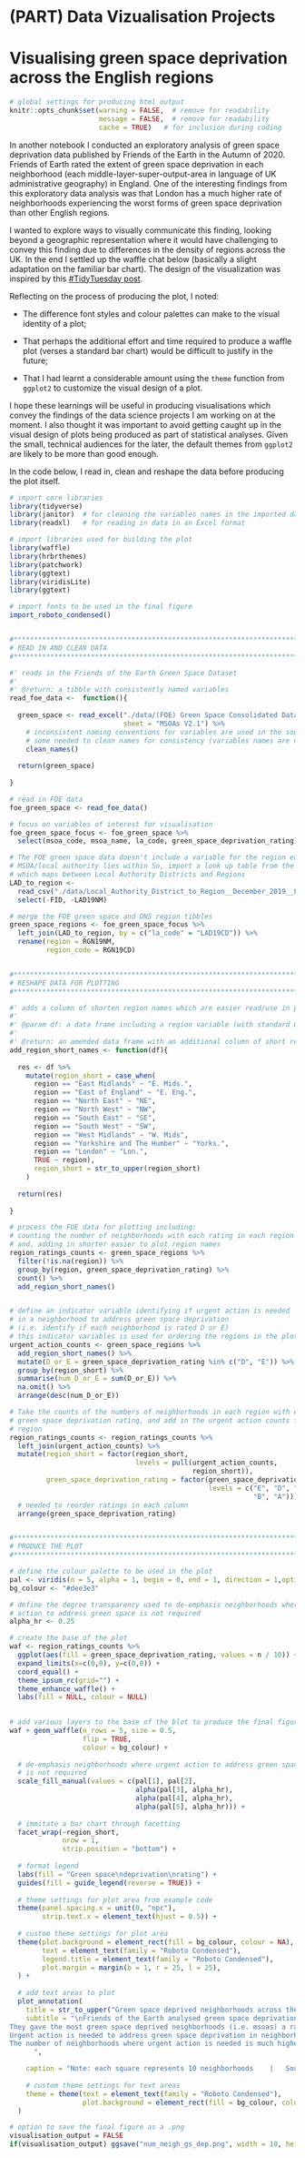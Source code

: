 # (PART) Data Vizualisation Projects {-} 
# Visualising green space deprivation across the English regions

```r
# global settings for producing html output
knitr::opts_chunk$set(warning = FALSE,  # remove for readability
                      message = FALSE,  # remove for readability
                      cache = TRUE)   # for inclusion during coding
```

In another notebook I conducted an exploratory analysis of green space deprivation data published by Friends of the Earth in the Autumn of 2020. Friends of Earth rated the extent of green space deprivation in each neighborhood (each middle-layer-super-output-area in language of UK administrative geography) in England. One of the interesting findings from this exploratory data analysis was that London has a much higher rate of neighborhoods experiencing the worst forms of green space deprivation than other English regions.

I wanted to explore ways to visually communicate this finding, looking beyond a geographic representation where it would have challenging to convey this finding due to differences in the density of regions across the UK. In the end I settled up the waffle chat below (basically a slight adaptation on the familiar bar chart). The design of the visualization was inspired by this [\#TidyTuesday post](https://github.com/cxinya/tidy-tuesday/blob/main/2021_week-11_bechdel/2021_week-11_bechdel.R).

Reflecting on the process of producing the plot, I noted:

-   The difference font styles and colour palettes can make to the visual identity of a plot;

-   That perhaps the additional effort and time required to produce a waffle plot (verses a standard bar chart) would be difficult to justify in the future;

-   That I had learnt a considerable amount using the `theme` function from `ggplot2` to customize the visual design of a plot.

I hope these learnings will be useful in producing visualisations which convey the findings of the data science projects I am working on at the moment. I also thought it was important to avoid getting caught up in the visual design of plots being produced as part of statistical analyses. Given the small, technical audiences for the later, the default themes from `ggplot2` are likely to be more than good enough.

In the code below, I read in, clean and reshape the data before producing the plot itself.

```r

# import core libraries
library(tidyverse)
library(janitor)  # for cleaning the variables names in the imported data
library(readxl)   # for reading in data in an Excel format

# import libraries used for building the plot
library(waffle)
library(hrbrthemes)
library(patchwork)
library(ggtext)
library(viridisLite)
library(ggtext)

# import fonts to be used in the final figure
import_roboto_condensed()


#******************************************************************************
# READ IN AND CLEAN DATA
#******************************************************************************

#' reads in the Friends of the Earth Green Space Dataset
#'
#' @return: a tibble with consistently named variables
read_foe_data <-  function(){
  
  green_space <- read_excel("./data/(FOE) Green Space Consolidated Data - England - Version 2.1.xlsx",
                            sheet = "MSOAs V2.1") %>%
    # inconsistent naming conventions for variables are used in the source data
    # some needed to clean names for consistency (variables names are now )
    clean_names()
  
  return(green_space)
  
}

# read in FOE data
foe_green_space <- read_foe_data()

# focus on variables of interest for visualisation
foe_green_space_focus <- foe_green_space %>% 
  select(msoa_code, msoa_name, la_code, green_space_deprivation_rating)

# The FOE green space data doesn't include a variable for the region each 
# MSOA/local authority lies within So, import a look up table from the ONS,
# which maps between Local Authority Districts and Regions
LAD_to_region <- 
  read_csv("./data/Local_Authority_District_to_Region__December_2019__Lookup_in_England.csv") %>% 
  select(-FID, -LAD19NM)

# merge the FOE green space and ONS region tibbles
green_space_regions <- foe_green_space_focus %>% 
  left_join(LAD_to_region, by = c("la_code" = "LAD19CD")) %>% 
  rename(region = RGN19NM,
         region_code = RGN19CD)


#******************************************************************************
# RESHAPE DATA FOR PLOTTING
#******************************************************************************

#' adds a column of shorten region names which are easier read/use in plots
#'
#' @param df: a data frame including a region variable (with standard ONS region names)
#'
#' @return: an amended data frame with an additional column of short region names 
add_region_short_names <- function(df){
  
  res <- df %>% 
    mutate(region_short = case_when(
      region == "East Midlands" ~ "E. Mids.",
      region == "East of England" ~ "E. Eng.",
      region == "North East" ~ "NE",
      region == "North West" ~ "NW",
      region == "South East" ~ "SE",
      region == "South West" ~ "SW",
      region == "West Midlands" ~ "W. Mids",
      region == "Yorkshire and The Humber" ~ "Yorks.",
      region == "London" ~ "Lon.",
      TRUE ~ region),
      region_short = str_to_upper(region_short)
    )
  
  return(res)
  
}

# process the FOE data for plotting including:
# counting the number of neighborhoods with each rating in each region
# and, adding in shorter easier to plot region names
region_ratings_counts <- green_space_regions %>% 
  filter(!is.na(region)) %>% 
  group_by(region, green_space_deprivation_rating) %>% 
  count() %>% 
  add_region_short_names()


# define an indicator variable identifying if urgent action is needed 
# in a neighborhood to address green space deprivation 
# (i.e. identify if each neighborhood is rated D or E)
# this indicator variables is used for ordering the regions in the plot
urgent_action_counts <- green_space_regions %>% 
  add_region_short_names() %>% 
  mutate(D_or_E = green_space_deprivation_rating %in% c("D", "E")) %>% 
  group_by(region_short) %>% 
  summarise(num_D_or_E = sum(D_or_E)) %>% 
  na.omit() %>% 
  arrange(desc(num_D_or_E))

# Take the counts of the numbers of neighborhoods in each region with each 
# green space deprivation rating, and add in the urgent action counts for each
# region
region_ratings_counts <- region_ratings_counts %>% 
  left_join(urgent_action_counts) %>% 
  mutate(region_short = factor(region_short, 
                               levels = pull(urgent_action_counts, 
                                             region_short)),
         green_space_deprivation_rating = factor(green_space_deprivation_rating,
                                                 levels = c("E", "D", "C", 
                                                            "B", "A"))) %>%
  # needed to reorder ratings in each column
  arrange(green_space_deprivation_rating)


#******************************************************************************
# PRODUCE THE PLOT
#******************************************************************************

# define the colour palette to be used in the plot
pal <- viridis(n = 5, alpha = 1, begin = 0, end = 1, direction = 1,option ="A")
bg_colour <- "#dee3e3"

# define the degree transparency used to de-emphasis neighborhoods where urgent
# action to address green space is not required
alpha_hr <- 0.25

# create the base of the plot
waf <- region_ratings_counts %>% 
  ggplot(aes(fill = green_space_deprivation_rating, values = n / 10)) +
  expand_limits(x=c(0,0), y=c(0,0)) +
  coord_equal() +
  theme_ipsum_rc(grid="") +
  theme_enhance_waffle() +
  labs(fill = NULL, colour = NULL)

  
# add various layers to the base of the blot to produce the final figure  
waf + geom_waffle(n_rows = 5, size = 0.5,
                  flip = TRUE,
                  colour = bg_colour) +
  
  # de-emphasis neighborhoods where urgent action to address green space 
  # is not required
  scale_fill_manual(values = c(pal[1], pal[2], 
                               alpha(pal[3], alpha_hr), 
                               alpha(pal[4], alpha_hr), 
                               alpha(pal[5], alpha_hr))) +
  
  # immitate a bar chart through facetting
  facet_wrap(~region_short, 
             nrow = 1,
             strip.position = "bottom") +
  
  # format legend
  labs(fill = "Green space\ndeprivation\nrating") +
  guides(fill = guide_legend(reverse = TRUE)) +
  
  # theme settings for plot area from example code
  theme(panel.spacing.x = unit(0, "npc"),
        strip.text.x = element_text(hjust = 0.5)) +
  
  # custom theme settings for plot area
  theme(plot.background = element_rect(fill = bg_colour, colour = NA),
        text = element_text(family = "Roboto Condensed"),
        legend.title = element_text(family = "Roboto Condensed"),
        plot.margin = margin(b = 1, r = 25, l = 25),
  ) +
  
  # add text areas to plot
  plot_annotation(
    title = str_to_upper("Green space deprived neighborhoods across the English regions"),
    subtitle = "\nFriends of the Earth analysed green space deprivation across England. 
They gave the most green space deprived neighborhoods (i.e. msoas) a rating of E, and the least a rating of A.
Urgent action is needed to address green space deprivation in neighborhoods rated D and E.
The number of neighborhoods where urgent action is needed is much higher in London than in other regions of England.
      ",

    caption = "Note: each square represents 10 neighborhoods    |   Source: Friends of the Earth - England's Green Space Gap",
    
    # custom theme settings for text areas
    theme = theme(text = element_text(family = "Roboto Condensed"),
                  plot.background = element_rect(fill = bg_colour, colour = NA))
  )

# option to save the final figure as a .png
visualisation_output = FALSE
if(visualisation_output) ggsave("num_neigh_gs_dep.png", width = 10, height = 5, units = "in")

```
